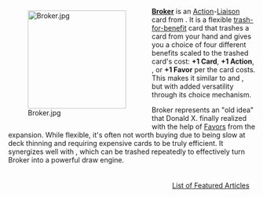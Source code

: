<div style="float: left; margin: 0.5em 0.9em 0.4em 0;">[[File:Broker.jpg|200px]]</div>

'''[[Broker]]''' is an [[Action]]-[[Liaison]] card from {{Set|Allies}}. It is a flexible [[trash-for-benefit]] card that trashes a card from your hand and gives you a choice of four different benefits scaled to the trashed card's cost: '''+1 Card''', '''+1 Action''', {{Costplus|1}}, or '''+1 Favor''' per {{Cost|1}} the card costs. This makes it similar to {{Card|Apprentice}} and {{Card|Salvager}}, but with added versatility through its choice mechanism.

Broker represents an "old idea" that Donald X. finally realized with the help of [[Favor]]s from the {{Set|Allies}} expansion. While flexible, it's often not worth buying due to being slow at deck thinning and requiring expensive cards to be truly efficient. It synergizes well with {{Card|Trail}}, which can be trashed repeatedly to effectively turn Broker into a powerful draw engine.

<div style="float: right; margin: 0.5em 0.9em 0.4em 0;">[[List of Featured Articles]]</div>